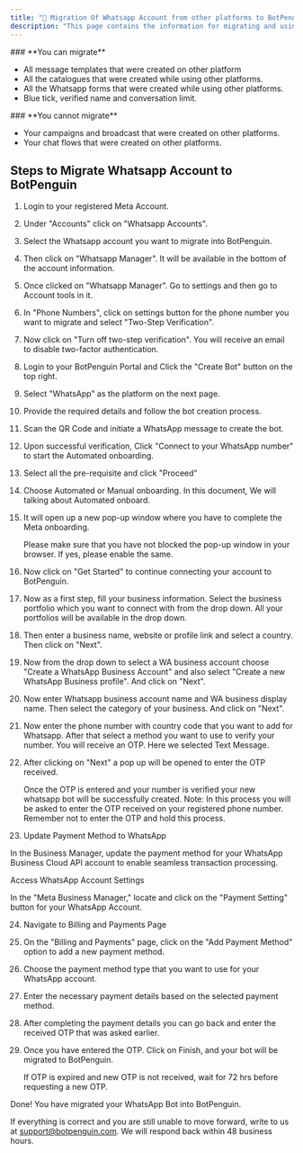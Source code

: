 ```yaml
---
title: "🐧 Migration Of Whatsapp Account from other platforms to BotPenguin."
description: "This page contains the information for migrating and using your whatsapp account that was created on other platforms in BotPenguin."
---
```


<Check>
  ### **You can migrate**

  - All message templates that were created on other platform
  - All the catalogues that were created while using other platforms.
  - All the Whatsapp forms that were created while using other platforms.
  - Blue tick, verified name and conversation limit.
</Check>

<Warning>
  ### **You cannot migrate**

  - Your campaigns and broadcast that were created on other platforms.
  - Your chat flows that were created on other platforms.
</Warning>

## **Steps to Migrate Whatsapp Account to BotPenguin**

 1. Login to your registered Meta Account.
 2. Under "Accounts" click on "Whatsapp Accounts".
 3. Select the Whatsapp account you want to migrate into BotPenguin.
 4. Then click on "Whatsapp Manager". It will be available in the bottom of the account information.
 5. Once clicked on "Whatsapp Manager". Go to settings and then go to Account tools in it.
 6. In "Phone Numbers", click on settings button for the phone number you want to migrate and select "Two-Step Verification".
 7. Now click on "Turn off two-step verification". You will receive an email to disable two-factor authentication.
 8. Login to your BotPenguin Portal and Click the "Create Bot" button on the top right.
 9. Select "WhatsApp" as the platform on the next page.
10. Provide the required details and follow the bot creation process.
11. Scan the QR Code and initiate a WhatsApp message to create the bot.
12. Upon successful verification, Click "Connect to your WhatsApp number" to start the Automated onboarding.
13. Select all the pre-requisite and click "Proceed"
14. Choose Automated or Manual onboarding. In this document, We will talking about Automated onboard.
15. It will open up a new pop-up window where you have to complete the Meta onboarding.

    <Info>
      Please make sure that you have not blocked the pop-up window in your browser. If yes, please enable the same.
    </Info>
16. Now click on "Get Started" to continue connecting your account to BotPenguin.
17. Now as a first step, fill your business information. Select the business portfolio which you want to connect with from the drop down. All your portfolios will be available in the drop down.
18. Then enter a business name, website or profile link and select a country. Then click on "Next".
19. Now from the drop down to select a WA business account choose "Create a WhatsApp Business Account" and also select "Create a new WhatsApp Business profile". And click on "Next".
20. Now enter Whatsapp business account name and WA business display name. Then select the category of your business. And click on "Next".
21. Now enter the phone number with country code that you want to add for Whatsapp. After that select a method you want to use to verify your number. You will receive an OTP. Here we selected Text Message.
22. After clicking on "Next" a pop up will be opened to enter the OTP received.

    <Info>
      Once the OTP is entered and your number is verified your new whatsapp bot will be successfully created.
    </Info>
    <Info>
      Note: In this process you will be asked to enter the OTP received on your registered phone number. Remember not to enter the OTP and hold this process.
    </Info>
23. Update Payment Method to WhatsApp

In the Business Manager, update the payment method for your WhatsApp Business Cloud API account to enable seamless transaction processing.

Access WhatsApp Account Settings

In the "Meta Business Manager," locate and click on the "Payment Setting" button for your WhatsApp Account.

24. Navigate to Billing and Payments Page
25. On the "Billing and Payments" page, click on the "Add Payment Method" option to add a new payment method.
26. Choose the payment method type that you want to use for your WhatsApp account.
27. Enter the necessary payment details based on the selected payment method.
28. After completing the payment details you can go back and enter the received OTP that was asked earlier.
29. Once you have entered the OTP. Click on Finish, and your bot will be migrated to BotPenguin.

    <Info>
      If OTP is expired and new OTP is not received, wait for 72 hrs before requesting a new OTP.
    </Info>

Done\! You have migrated your WhatsApp Bot into BotPenguin.

If everything is correct and you are still unable to move forward, write to us at  [support@botpenguin.com](mailto:support@botpenguin.com). We will respond back within 48 business hours.